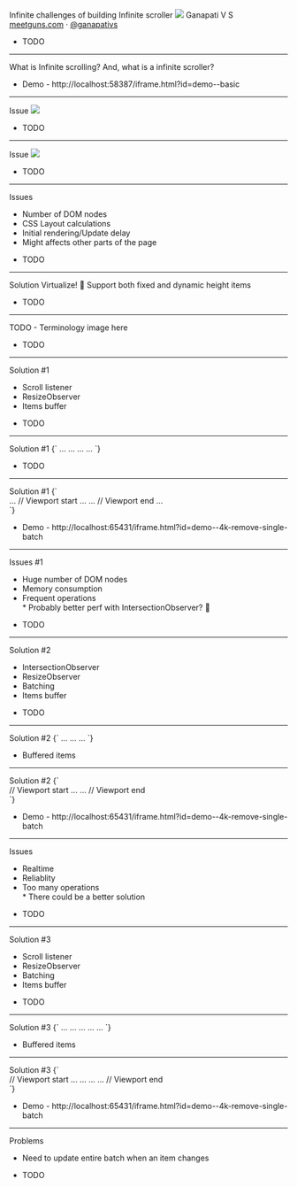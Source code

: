

<Head>
  <title>Infinite challenges of building infinite scroller</title>
  <meta name="twitter:site" content="@ganapativs" />
  <meta name="twitter:title" content="Delightful infinite scroller" />
  <meta
    name="twitter:description"
    content="Infinite challenges of building infinite scroller"
  />
</Head>

<Text fontSize={30} pb={15}>
    Infinite challenges of building
</Text>
<Heading fontSize={100} as="h1">Infinite scroller</Heading>

<Appear>
  <Flex px={3} py={4} mt={40} alignItems="center" flexDirecion="row">
    <Box mr={30}>
      <Image
        mr={40}
        src="https://meetguns.com/images/ganapativs.jpg"
        width={100}
        height={100}
        style={{ borderRadius: "50%", border: "2px solid currentColor" }}
      />
    </Box>
    <Box mx="auto" fontSize={30}>
      <Text fontSize={40}>Ganapati V S</Text>
      <a href="https://meetguns.com">meetguns.com</a> · <a href="https://twitter.com/ganapativs">@ganapativs</a>
    </Box>
  </Flex>
</Appear>

<Notes>

- TODO

</Notes>

---

<Heading fontSize={70} pb={30} as="h1">
  What is Infinite scrolling?
</Heading>

<Text fontSize={30} pb={15}>
  And, what is a infinite scroller?
</Text>

<Notes>

- Demo - http://localhost:58387/iframe.html?id=demo--basic

</Notes>

---

<Heading fontSize={70} pb={30} as="h1">
  Issue
</Heading>

<Box mx="auto" mb={50}>
  <img src={PoorPerf} width={800} />
</Box>

<Notes>

- TODO

</Notes>

---

<Heading fontSize={70} pb={30} as="h1">
  Issue
</Heading>

<Box mx="auto" mb={50}>
  <img src={NoRemove} width={800} />
</Box>

<Notes>

- TODO

</Notes>

---

<Heading fontSize={70} pb={30} as="h1">
  Issues
</Heading>

<ul>
  <Appear>
    <li>Number of DOM nodes</li>
    <li>CSS Layout calculations</li>
    <li>Initial rendering/Update delay</li>
    <li>Might affects other parts of the page</li>
  </Appear>
</ul>

<Notes>

- TODO

</Notes>

---

<Heading fontSize={70} pb={30} as="h1">
  Solution
</Heading>

<Text fontSize={50} pb={15}>
  Virtualize! 🎉
</Text>
<Text fontSize={30} pb={15}>
  Support both fixed and dynamic height items
</Text>

<Notes>

- TODO

</Notes>

---

TODO - Terminology image here

<Notes>

- TODO

</Notes>

---

<Heading fontSize={70} pb={30} as="h1">
  Solution #1
</Heading>

<ul>
  <Appear>
    <li>Scroll listener</li>
    <li>ResizeObserver</li>
    <li>Items buffer</li>
  </Appear>
</ul>

<Notes>

- TODO

</Notes>

---

<Heading fontSize={70} pb={30} as="h1">
  Solution #1
</Heading>

<SyntaxHighlighter language="javascript" style={hopscotch}>
  {`
    <Virtualizer>
        <ResizeObserver>
            <Item data-item-idx="0">...</Item>
        </ResizeObserver>
        <ResizeObserver>
            <Item data-item-idx="1">...</Item>
        </ResizeObserver>
        ...
        <ResizeObserver>
            <Item data-item-idx="n">...</Item>
        </ResizeObserver>
        <Sentinel />
    </Virtualizer>
`}
</SyntaxHighlighter>

<Notes>

- TODO

</Notes>

---

<Heading fontSize={70} pb={30} as="h1">
  Solution #1
</Heading>

<SyntaxHighlighter language="javascript" style={hopscotch}>
  {`
    <Virtualizer>
        <div data-item-idx="0" style="height: 120px"/>
        <div data-item-idx="1" style="height: 150px"/>
        ...
        // Viewport start
        <ResizeObserver>
            <Item data-item-idx="250">...</Item>
        </ResizeObserver>
        <ResizeObserver>
            <Item data-item-idx="251">...</Item>
        </ResizeObserver>
        // Viewport end
        ...
        <div data-item-idx="n" style="height: 165px"/>
        <Sentinel />
    </Virtualizer>
  `}
</SyntaxHighlighter>

<Notes>

- Demo - http://localhost:65431/iframe.html?id=demo--4k-remove-single-batch

</Notes>

---

<Heading fontSize={70} pb={30} as="h1">
  Issues #1
</Heading>

<ul>
  <Appear>
    <li>Huge number of DOM nodes</li>
    <li>Memory consumption</li>
    <li>Frequent operations</li>
    <Text fontSize={30} py={30}>
      * Probably better perf with IntersectionObserver? 🤔
    </Text>
  </Appear>
</ul>

<Notes>

- TODO

</Notes>

---

<Heading fontSize={70} pb={30} as="h1">
  Solution #2
</Heading>

<ul>
  <Appear>
    <li>IntersectionObserver</li>
    <li>ResizeObserver</li>
    <li>Batching</li>
    <li>Items buffer</li>
  </Appear>
</ul>

<Notes>

- TODO

</Notes>

---

<Heading fontSize={70} pb={30} as="h1">
  Solution #2
</Heading>

<SyntaxHighlighter language="javascript" style={hopscotch}>
  {`
    <Virtualizer>
        <IntersectionObserver>
            <ResizeObserver>
                <Item data-item-idx="0">...</Item>
            </ResizeObserver>
        </IntersectionObserver>
        ...
        <IntersectionObserver>
            <ResizeObserver>
                <Item data-item-idx="n">...</Item>
            </ResizeObserver>
        </IntersectionObserver>
        <Sentinel />
    </Virtualizer>
`}
</SyntaxHighlighter>

<Notes>

- Buffered items

</Notes>

---

<Heading fontSize={70} pb={30} as="h1">
  Solution #2
</Heading>

<SyntaxHighlighter language="javascript" style={hopscotch}>
  {`
    <Virtualizer>
        <div style="height: 22020px"/>
        // Viewport start
        <ResizeObserver>
            <Item data-item-idx="250">...</Item>
        </ResizeObserver>
        <ResizeObserver>
            <Item data-item-idx="251">...</Item>
        </ResizeObserver>
        // Viewport end
        <div style="height: 10065px"/>
        <Sentinel />
    </Virtualizer>
  `}
</SyntaxHighlighter>

<Notes>

- Demo - http://localhost:65431/iframe.html?id=demo--4k-remove-single-batch

</Notes>

---

<Heading fontSize={70} pb={30} as="h1">
  Issues
</Heading>

<ul>
  <Appear>
    <li>Realtime</li>
    <li>Reliablity</li>
    <li>Too many operations</li>
    <Text fontSize={30} py={30}>
      * There could be a better solution
    </Text>
  </Appear>
</ul>

<Notes>

- TODO

</Notes>

---

<Heading fontSize={70} pb={30} as="h1">
  Solution #3
</Heading>

<ul>
  <Appear>
    <li>Scroll listener</li>
    <li>ResizeObserver</li>
    <li>Batching</li>
    <li>Items buffer</li>
  </Appear>
</ul>

<Notes>

- TODO

</Notes>

---

<Heading fontSize={70} pb={30} as="h1">
  Solution #3
</Heading>

<SyntaxHighlighter language="javascript" style={hopscotch}>
  {`
    <Virtualizer>
        <ResizeObserver>
            <Batcher data-batch-idx="0">
                <Item data-item-idx="0">...</Item>
                ...
            </Batcher>
        </ResizeObserver>
        ...
        <ResizeObserver>
            <Batcher data-batch-idx="n/x">
                <Item data-item-idx="n">...</Item>
                ...
            </Batcher>
        </ResizeObserver>
        <Sentinel />
    </Virtualizer>
`}
</SyntaxHighlighter>

<Notes>

- Buffered items

</Notes>

---

<Heading fontSize={70} pb={30} as="h1">
  Solution #3
</Heading>

<SyntaxHighlighter language="javascript" style={hopscotch}>
  {`
    <Virtualizer>
        <div style="height: 22020px"/>
        // Viewport start
        <ResizeObserver>
            <Batcher data-batch-idx="21>
                <Item data-item-idx="210">...</Item>
                ...
            </Batcher>
        </ResizeObserver>
        <ResizeObserver>
            <Batcher data-batch-idx="22>
                <Item data-item-idx="220">...</Item>
                ...
            </Batcher>
        </ResizeObserver>
        // Viewport end
        <div style="height: 10065px"/>
        <Sentinel />
    </Virtualizer>
  `}
</SyntaxHighlighter>

<Notes>

- Demo - http://localhost:65431/iframe.html?id=demo--4k-remove-single-batch

</Notes>

---

<Heading fontSize={70} pb={30} as="h1">
  Problems
</Heading>

<ul>
  <Appear>
    <li>Need to update entire batch when an item changes</li>
  </Appear>
</ul>

<Notes>

- TODO

</Notes>
